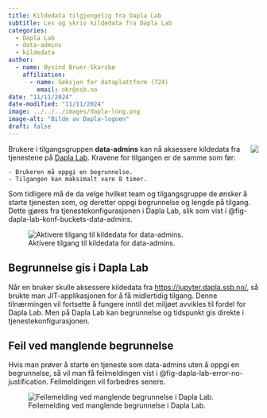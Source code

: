 ```yaml
---
title: Kildedata tilgjengelig fra Dapla Lab
subtitle: Les og skriv kildedata fra Dapla Lab 
categories:
  - Dapla Lab
  - data-admins
  - kildedata
author:
  - name: Øyvind Bruer-Skarsbø
    affiliation: 
      - name: Seksjon for dataplattform (724)
        email: obr@ssb.no
date: "11/11/2024"
date-modified: "11/11/2024"
image: ../../../images/dapla-long.png
image-alt: "Bilde av Dapla-logoen"
draft: false
---
```


![](../../../images/dapla-long.png){style="max-width: 40%; float: right;" fig-alt="Dapla logo"}
Brukere i tilgangsgruppen **data-admins** kan nå aksessere kildedata fra tjenestene på [Dapla Lab](../../../statistikkere/dapla-lab.qmd). Kravene for tilgangen er de samme som før:

    - Brukeren må oppgi en begrunnelse.
    - Tilgangen kan maksimalt vare 8 timer.

Som tidligere må de da velge hvilket team og tilgangsgruppe de ønsker å starte tjenesten som, og deretter oppgi begrunnelse og lengde på tilgang. Dette gjøres fra tjenestekonfigurasjonen i Dapla Lab, slik som vist i @fig-dapla-lab-konf-buckets-data-admins. 

![Aktivere tilgang til kildedata for data-admins.](../../../images/dapla-lab-konf-buckets-data-admin.png){fig-alt="Viser tjenestekonfigurasjonen i Dapla Lab." #fig-dapla-lab-konf-buckets-data-admins}

## Begrunnelse gis i Dapla Lab

Når en bruker skulle aksessere kildedata fra <https://jupyter.dapla.ssb.no/>, så brukte man JIT-applikasjonen for å få midlertidig tilgang. Denne tilnærmingen vil fortsette å fungere inntil det miljøet avvikles til fordel for Dapla Lab. Men på Dapla Lab kan begrunnelse og tidspunkt gis direkte i tjenestekonfigurasjonen. 

## Feil ved manglende begrunnelse

Hvis man prøver å starte en tjeneste som data-admins uten å oppgi en begrunnelse, så vil man få feilmeldingen vist i @fig-dapla-lab-error-no-justification. Feilmeldingen vil forbedres senere.  

![Feilemelding ved manglende begrunnelse i Dapla Lab.](../../../images/dapla-lab-error-no-justification.png){fig-alt="Viser tjenestekonfigurasjonen i Dapla Lab." #fig-dapla-lab-error-no-justification}



